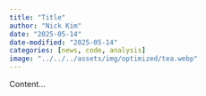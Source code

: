 ```yaml
---
title: "Title"
author: "Nick Kim"
date: "2025-05-14"
date-modified: "2025-05-14"
categories: [news, code, analysis]
image: "../../../assets/img/optimized/tea.webp"
---
```


Content...
